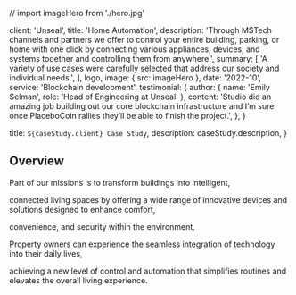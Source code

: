 // import imageHero from './hero.jpg'

  client: 'Unseal',
  title: 'Home Automation',
  description:
    'Through MSTech channels and partners we offer to control your entire building, parking, or home with one click by connecting various appliances, devices, and systems together and controlling them from anywhere.',
  summary: [
    'A variety of use cases were carefully selected that address our society and individual needs.',
  ],
  logo,
  image: { src: imageHero },
  date: '2022-10',
  service: 'Blockchain development',
  testimonial: {
    author: { name: 'Emily Selman', role: 'Head of Engineering at Unseal' },
    content:
      'Studio did an amazing job building out our core blockchain infrastructure and I’m sure once PlaceboCoin rallies they’ll be able to finish the project.',
  },
}

  title: `${caseStudy.client} Case Study`,
  description: caseStudy.description,
}

## Overview

Part of our missions is to transform buildings into intelligent, 

connected living spaces by offering a wide range of innovative devices and solutions designed to enhance comfort,

 convenience, and security within the environment.

Property owners can experience the seamless integration of technology into their daily lives,

 achieving a new level of control and automation that simplifies routines and elevates the overall living experience.

